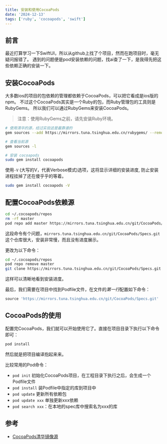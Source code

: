 ```yaml
---
title: 安装和使用CocoaPods
date: '2024-12-13'
tags: ['ruby', 'cocoapods', 'swift']
---
```


## 前言

最近打算学习一下SwiftUI，所以从github上找了个项目，然而在跑项目时，毫无疑问报错了。
遇到的问题便是pod安装依赖的问题，找ai查了一下，是我得先把这些依赖正确的安装一下。

## 安装CocoaPods

大多数ios的项目的包依赖的管理都依赖于CocoaPods，可以把它看成是ios版的npm。
不过这个CocoaPods其实是一个Ruby的包，而Ruby管理包的工具则是RubyGems。
所以我们可以通过RubyGems来安装CocoaPods。

> 注意：使用RubyGems之前，请先安装Ruby环境。

```bash
# 使用清华的源，经过实验这是最靠谱的
gem sources --add https://mirrors.tuna.tsinghua.edu.cn/rubygems/ --remove https://rubygems.org/

# 查看当前源
gem sources -l

# 安装 cocoapods
sudo gem install cocoapods
```

使用`-V` (大写的V，代表Verbose模式)选项，这将显示详细的安装进度, 防止安装进程挂掉了还在傻乎乎的等着。

```bash
sudo gem install cocoapods -V
```

## 配置CocoaPods依赖源

```bash
cd ~/.cocoapods/repos 
rm -rf master
pod repo add master https://mirrors.tuna.tsinghua.edu.cn/git/CocoaPods/Specs.git
```

这段命令有个问题，`mirrors.tuna.tsinghua.edu.cn/git/CocoaPods/Specs.git`这个仓库很大，安装非常慢，而且没有进度展示。

更改为以下命令：  
```bash
cd ~/.cocoapods/repos 
pod repo remove master
git clone https://mirrors.tuna.tsinghua.edu.cn/git/CocoaPods/Specs.git master
```
这样可以清晰地看到安装进度。

最后，我们需要在项目中找到Podfile文件，在文件的*第一行*配置如下命令：
```ruby
source 'https://mirrors.tuna.tsinghua.edu.cn/git/CocoaPods/Specs.git'
```

## CocoaPods的使用

配置完CocoaPods，我们就可以开始使用它了。直接在项目目录下执行以下命令即可：
```bash
pod install
```
然后就是把项目编译抱起来来。

比较常用的Pod命令：

- `pod init` 初始化CocoaPods项目，在工程目录下执行之后，会生成一个Podfile文件
- `pod install` 装Podfile中指定的库到项目中
- `pod update`  更新所有依赖包
- `pod update xxx`  单独更新xxx依赖
- `pod search xxx`：在本地的spec库中搜索名为xxx的库


## 参考

- [CocoaPods清华镜像源](https://mirrors.tuna.tsinghua.edu.cn/help/CocoaPods/)